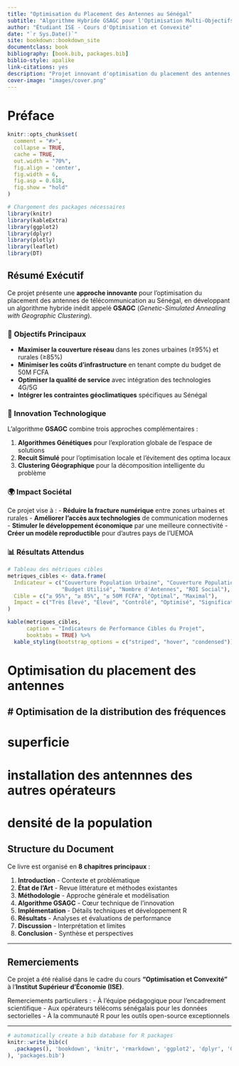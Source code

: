 ```yaml
---
title: "Optimisation du Placement des Antennes au Sénégal"
subtitle: "Algorithme Hybride GSAGC pour l'Optimisation Multi-Objectifs"
author: "Étudiant ISE - Cours d'Optimisation et Convexité"
date: "`r Sys.Date()`"
site: bookdown::bookdown_site
documentclass: book
bibliography: [book.bib, packages.bib]
biblio-style: apalike
link-citations: yes
description: "Projet innovant d'optimisation du placement des antennes de télécommunication au Sénégal utilisant un algorithme hybride GSAGC (Genetic-Simulated Annealing with Geographic Clustering)."
cover-image: "images/cover.png"
---
```


# Préface {-}

```r
knitr::opts_chunk$set(
  comment = "#>",
  collapse = TRUE,
  cache = TRUE,
  out.width = "70%",
  fig.align = 'center',
  fig.width = 6,
  fig.asp = 0.618,
  fig.show = "hold"
)

# Chargement des packages nécessaires
library(knitr)
library(kableExtra)
library(ggplot2)
library(dplyr)
library(plotly)
library(leaflet)
library(DT)
```

## Résumé Exécutif {-}

Ce projet présente une **approche innovante** pour l'optimisation du placement des antennes de télécommunication au Sénégal, en développant un algorithme hybride inédit appelé **GSAGC** (*Genetic-Simulated Annealing with Geographic Clustering*).

### 🎯 Objectifs Principaux {-}

- **Maximiser la couverture réseau** dans les zones urbaines (≥95%) et rurales (≥85%)
- **Minimiser les coûts d'infrastructure** en tenant compte du budget de 50M FCFA
- **Optimiser la qualité de service** avec intégration des technologies 4G/5G
- **Intégrer les contraintes géoclimatiques** spécifiques au Sénégal

### 🚀 Innovation Technologique {-}

L'algorithme **GSAGC** combine trois approches complémentaires :

1. **Algorithmes Génétiques** pour l'exploration globale de l'espace de solutions
2. **Recuit Simulé** pour l'optimisation locale et l'évitement des optima locaux  
3. **Clustering Géographique** pour la décomposition intelligente du problème

### 🌍 Impact Sociétal {-}

Ce projet vise à :
- **Réduire la fracture numérique** entre zones urbaines et rurales
- **Améliorer l'accès aux technologies** de communication modernes
- **Stimuler le développement économique** par une meilleure connectivité
- **Créer un modèle reproductible** pour d'autres pays de l'UEMOA

### 📊 Résultats Attendus {-}

```r
# Tableau des métriques cibles
metriques_cibles <- data.frame(
  Indicateur = c("Couverture Population Urbaine", "Couverture Population Rurale", 
                 "Budget Utilisé", "Nombre d'Antennes", "ROI Social"),
  Cible = c("≥ 95%", "≥ 85%", "≤ 50M FCFA", "Optimal", "Maximal"),
  Impact = c("Très Élevé", "Élevé", "Contrôlé", "Optimisé", "Significatif")
)

kable(metriques_cibles, 
      caption = "Indicateurs de Performance Cibles du Projet",
      booktabs = TRUE) %>%
  kable_styling(bootstrap_options = c("striped", "hover", "condensed"))
```

# Optimisation du placement des antennes
# Optimisation de la distribution des fréquences
---

# superficie
# installation des antennnes des autres opérateurs
# densité de la population

## Structure du Document {-}

Ce livre est organisé en **8 chapitres principaux** :

1. **Introduction** - Contexte et problématique
2. **État de l'Art** - Revue littérature et méthodes existantes  
3. **Méthodologie** - Approche générale et modélisation
4. **Algorithme GSAGC** - Cœur technique de l'innovation
5. **Implémentation** - Détails techniques et développement R
6. **Résultats** - Analyses et évaluations de performance
7. **Discussion** - Interprétation et limites
8. **Conclusion** - Synthèse et perspectives

---

## Remerciements {-}

Ce projet a été réalisé dans le cadre du cours **"Optimisation et Convexité"** à l'**Institut Supérieur d'Économie (ISE)**. 

Remerciements particuliers :
- À l'équipe pédagogique pour l'encadrement scientifique
- Aux opérateurs télécoms sénégalais pour les données sectorielles
- À la communauté R pour les outils open-source exceptionnels

---

```r
# automatically create a bib database for R packages
knitr::write_bib(c(
  .packages(), 'bookdown', 'knitr', 'rmarkdown', 'ggplot2', 'dplyr', 'GA'
), 'packages.bib')
``` 